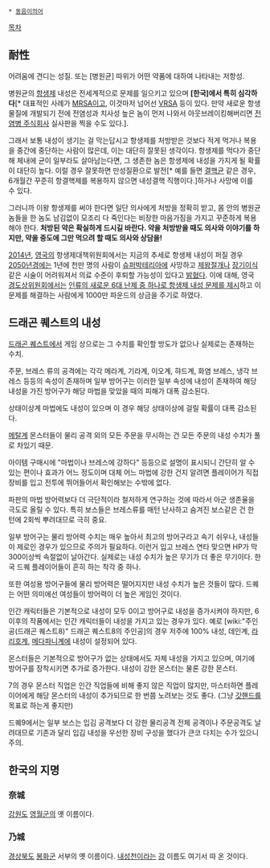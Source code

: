  * [[동음이의어]]

[[목차]]
== 耐性 ==
어려움에 견디는 성질. 또는 [병원균] 따위가 어떤 약품에 대하여 나타내는 저항성.

병원균의 [[항생제]] 내성은 전세계적으로 문제를 일으키고 있으며 '''[한국]에서 특히 심각하다'''[* 대표적인 사례가 [[MRSA]]이고, 이것마저 넘어선 [[VRSA]] 등이 있다. 만약 새로운 항생물질에 개발되기 전에 전염성과 치사성 높은 놈이 먼저 나와서 아웃브레이킹해버리면 [[전염병 주식회사]] 실사판을 찍을 수도 있다.]. 

그래서 보통 내성이 생기는 걸 막는답시고 항생제를 처방받은 것보다 적게 먹거나 복용을 중간에 중단하는 사람이 많은데, 이는 대단히 잘못된 생각이다. 항생제를 먹다가 중단해 체내에 균이 일부라도 살아남는다면, 그 생존한 놈은 항생제에 내성을 가지게 될 확률이 대단히 높다. 이럴 경우 잘못하면 만성질환으로 발전[* 예를 들면 [[결핵]]균 같은 경우, 6개월간 꾸준히 항결핵제를 복용하지 않으면 내성결핵 직행이다.]하거나 사망에 이를 수 있다.

그러니까 이왕 항생제를 써야 한다면 일단 의사에게 처방을 정확히 받고, 몸 안의 병원균 놈들을 한 놈도 남김없이 모조리 다 죽인다는 비장한 마음가짐을 가지고 꾸준하게 복용해야 한다. '''처방된 약은 확실하게 드시길 바란다. 약을 처방받을 때도 의사와 이야기를 하지만, 약을 중도에 그만 먹으려 할 때도 의사와 상담을!'''

[[2014년]], [[영국]]의 항생제대책위원회에서는 지금의 추세로 항생제 내성이 퍼질 경우 [[2050년]]경에는 1년에 천만 명의 사람이 [[슈퍼박테리아]]에 사망하고 [[제왕절개]]나 [[장기이식]] 같은 시술이 어려워져서 의료 수준이 후퇴할 가능성이 있다고 [http://news.zum.com/articles/18314470 밝혔다]. 이에 대해, 영국 [[경도상]]위원회에서는 [http://news.donga.com/Column/3/all/20140628/64748260/1 인류의 새로운 6대 난제 중 하나로 항생제 내성 문제를 제시]하고 이 문제를 해결하는 사람에게 1000만 파운드의 상금을 주기로 하였다.

== 드래곤 퀘스트의 내성 ==
[[드래곤 퀘스트]]에서 게임 상으로는 그 수치를 확인할 방도가 없으나 실제로는 존재하는 수치.

주문, 브레스 류의 공격에는 각각 메라계, 기라계, 이오계, 햐드계, 화염 브레스, 냉각 브레스 등등의 속성이 존재하며 일부 방어구는 이러한 일부 속성에 내성이 존재하여 해당 내성을 가진 방어구가 해당 마법을 맞았을 때의 피해가 대폭 감소된다.

상태이상계 마법에도 내성이 있으며 이 경우 해당 상태이상에 걸릴 확률이 대폭 감소된다.

[[메탈계]] 몬스터들이 물리 공격 외의 모든 주문을 무시하는 건 모든 주문의 내성 수치가 풀로 차있기 때문.

아이템 구매시에 "마법이나 브레스에 강하다" 등등으로 설명이 표시되니 간단히 알 수 있는 편이나 효과가 어느 정도이며 대체 어느 마법에 강한 건지 알려면 플레이어가 직접 장비를 입고 전투에 뛰어들어서 확인해보는 수밖에 없다.

파판의 마법 방어력보다 더 극단적이라 철저하게 연구하는 것에 따라서 아군 생존율을 극도로 올릴 수 있다. 특히 보스들은 브레스류를 매턴 난사하고 숨겨진 보스같은 건 한 턴에 2회씩 뿌려대므로 극히 중요.

일부 방어구는 물리 방어력 수치는 매우 높아서 최고의 방어구라고 속기 쉬우나, 내성들이 제로인 경우가 있으므로 주의가 필요하다. 이런거 입고 브레스 연타 맞으면 HP가 막 300이상씩 속절없이 날아간다. 실제로는 내성 수치가 높은 무기가 더 좋은 무기이다. 한국 드퀘 플레이어들이 흔히 하는 착각 중 하나.

또한 여성용 방어구들에 물리 방어력은 떨어지지만 내성 수치가 높은 것들이 많다.
드퀘는 어떤 의미에선 여성들이 방어력이 더 높은 게임인 것이다.

인간 캐릭터들은 기본적으로 내성이 모두 0이고 방어구로 내성을 증가시켜야 하지만, 6 이후의 작품에서는 인간 캐릭터들이 내성을 가지고 있는 경우가 있다. 예로 [wiki:"주인공(드래곤 퀘스트8)" 드래곤 퀘스트8의 주인공]의 경우 저주에 100% 내성, 데인계, [[라리호]]계, [[메다파니]]계에 내성이 설정되어 있다.

몬스터들은 기본적으로 방어구가 없는 상태에서도 자체 내성을 가지고 있으며, 여기에 방어구를 장착시키면 추가로 증가한다. 내성이 강한 몬스터는 물론 강한 몬스터. 

7의 경우 몬스터 직업은 인간 직업들에 비해 좋지 않은 직업이 많지만, 마스터하면 플레이어에게 해당 몬스터의 내성이 추가되므로 한 번쯤 노려보는 것도 좋다. (그냥 [[갓핸드]]를 목표로 하는게 좋지만)

드퀘9에서는 일부 보스는 입김 공격보다 더 강한 물리공격 전체 공격이나 주문공격도 날려대므로 기존과 달리 입김 내성을 우선한 장비 구성을 했다가 큰코 다치는 수가 있으니 주의.

== 한국의 지명 ==
=== 奈城 ===
[[강원도]] [[영월]]군의 옛 이름이다.

=== 乃城 ===
[[경상북도]] [[봉화군]] 서부의 옛 이름이다. [[내성천]]이라는 [[강]] 이름도 여기서 따 온 것이다.
